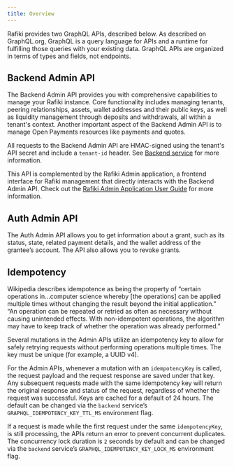 ```yaml
---
title: Overview
---
```



Rafiki provides two GraphQL APIs, described below. As described on <LinkOut href="https://graphql.org/">GraphQL.org</LinkOut>, GraphQL is a query language for APIs and a runtime for fulfilling those queries with your existing data. GraphQL APIs are organized in terms of types and fields, not endpoints.

## Backend Admin API

The Backend Admin API provides you with comprehensive capabilities to manage your Rafiki instance. Core functionality includes managing tenants, peering relationships, assets, wallet addresses and their public keys, as well as liquidity management through deposits and withdrawals, all within a tenant's context. Another important aspect of the Backend Admin API is to manage Open Payments resources like payments and quotes.

All requests to the Backend Admin API are HMAC-signed using the tenant's API secret and include a `tenant-id` header. See [Backend service](/integration/deployment/services/backend-service#authentication-and-authorization) for more information.

This API is complemented by the Rafiki Admin application, a frontend interface for Rafiki management that directly interacts with the Backend Admin API. Check out the [Rafiki Admin Application User Guide](/admin/admin-user-guide) for more information.

## Auth Admin API

The Auth Admin API allows you to get information about a grant, such as its status, state, related payment details, and the wallet address of the grantee’s account. The API also allows you to revoke grants.

## Idempotency

Wikipedia describes <LinkOut href="https://en.wikipedia.org/wiki/Idempotence">idempotence</LinkOut> as being the property of “certain operations in…computer science whereby [the operations] can be applied multiple times without changing the result beyond the initial application.” “An operation can be repeated or retried as often as necessary without causing unintended effects. With non-idempotent operations, the algorithm may have to keep track of whether the operation was already performed.”

Several mutations in the Admin APIs utilize an idempotency key to allow for safely retrying requests without performing operations multiple times. The key must be unique (for example, a UUID v4).

For the Admin APIs, whenever a mutation with an `idempotencyKey` is called, the request payload and the request response are saved under that key. Any subsequent requests made with the same idempotency key will return the original response and status of the request, regardless of whether the request was successful. Keys are cached for a default of 24 hours. The default can be changed via the `backend` service’s `GRAPHQL_IDEMPOTENCY_KEY_TTL_MS` environment flag.

If a request is made while the first request under the same `idempotencyKey`, is still processing, the APIs return an error to prevent concurrent duplicates. The concurrency lock duration is `2` seconds by default and can be changed via the `backend` service’s `GRAPHQL_IDEMPOTENCY_KEY_LOCK_MS` environment flag.
